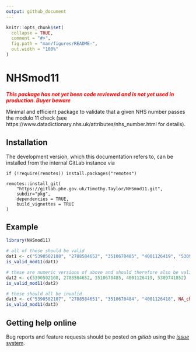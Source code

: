 ```yaml
---
output: github_document
---
```


<!-- README.md is generated from README.Rmd. Please edit that file -->

```r
knitr::opts_chunk$set(
  collapse = TRUE,
  comment = "#>",
  fig.path = "man/figures/README-",
  out.width = "100%"
)
```
# NHSmod11

<span style="color:red"> ***This package has not yet been code reviewed and is not yet used in production. Buyer beware***  </span>

<!-- badges: start -->
<!-- badges: end -->

Minimal and efficient package to validate that a given NHS number passes the
modulo 11 check
(see https://www.datadictionary.nhs.uk/attributes/nhs_number.html for details).


## Installation

The development version, which this documentation refers to, can be installed
from the internal GitLab instance via

```
if (!require(remotes)) install.packages("remotes")

remotes::install_git(
    "https://gitlab.phe.gov.uk/Timothy.Taylor/NHSmod11.git",
    subdir="pkg",
    dependencies = TRUE,
    build_vignettes = TRUE
)
```

## Example

```r
library(NHSmod11)

# all of these should be valid
dat1 <- c("5390502108", "2788584652", "3510670485", "4001126419", "5309741852")
is_valid_mod11(dat1)

# these are numeric versions of above and should therefore also be valid
dat2 <- c(5390502108, 2788584652, 3510670485, 4001126419, 5309741852)
is_valid_mod11(dat2)

# these should all be invalid
dat3 <- c("5390502107", "2788584651", "3510670484", "4001126418", NA_character_)
is_valid_mod11(dat3)
```

## Getting help online

Bug reports and feature requests should be posted on *gitlab* using the
[*issue* system](https://gitlab.phe.gov.uk/Timothy.Taylor/NHSmod11/issues).
